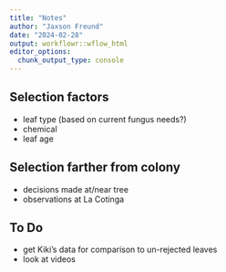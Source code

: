 ```yaml
---
title: "Notes"
author: "Jaxson Freund"
date: "2024-02-28"
output: workflowr::wflow_html
editor_options:
  chunk_output_type: console
---
```

## Selection factors
* leaf type (based on current fungus needs?)
* chemical
* leaf age

## Selection farther from colony
* decisions made at/near tree
* observations at La Cotinga

## To Do
* get Kiki's data for comparison to un-rejected leaves
* look at videos
